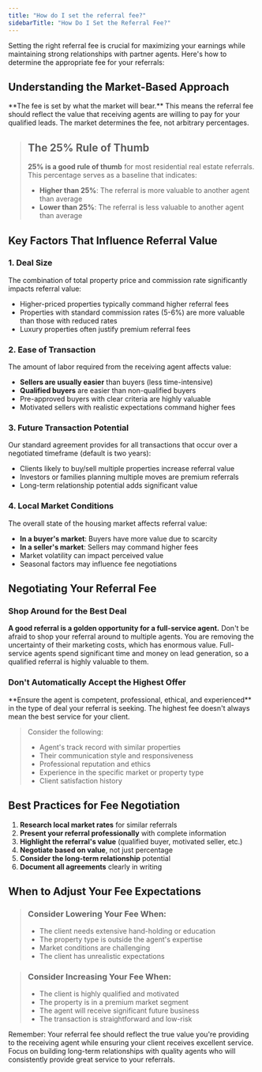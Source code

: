 ```yaml
---
title: "How do I set the referral fee?"
sidebarTitle: "How Do I Set the Referral Fee?"
---
```


Setting the right referral fee is crucial for maximizing your earnings while maintaining strong relationships with partner agents. Here's how to determine the appropriate fee for your referrals:

## **Understanding the Market-Based Approach**

<Info>
  **The fee is set by what the market will bear.** This means the referral fee should reflect the value that receiving agents are willing to pay for your qualified leads. The market determines the fee, not arbitrary percentages.
</Info>

> ## **The 25% Rule of Thumb**
>
> **25% is a good rule of thumb** for most residential real estate referrals. This percentage serves as a baseline that indicates:
>
> - **Higher than 25%**: The referral is more valuable to another agent than average
> - **Lower than 25%**: The referral is less valuable to another agent than average

## **Key Factors That Influence Referral Value**

### **1. Deal Size**

The combination of total property price and commission rate significantly impacts referral value:

- Higher-priced properties typically command higher referral fees
- Properties with standard commission rates (5-6%) are more valuable than those with reduced rates
- Luxury properties often justify premium referral fees

### **2. Ease of Transaction**

The amount of labor required from the receiving agent affects value:

- **Sellers are usually easier** than buyers (less time-intensive)
- **Qualified buyers** are easier than non-qualified buyers
- Pre-approved buyers with clear criteria are highly valuable
- Motivated sellers with realistic expectations command higher fees

### **3. Future Transaction Potential**

Our standard agreement provides for all transactions that occur over a negotiated timeframe (default is two years):

- Clients likely to buy/sell multiple properties increase referral value
- Investors or families planning multiple moves are premium referrals
- Long-term relationship potential adds significant value

### **4. Local Market Conditions**

The overall state of the housing market affects referral value:

- **In a buyer's market**: Buyers have more value due to scarcity
- **In a seller's market**: Sellers may command higher fees
- Market volatility can impact perceived value
- Seasonal factors may influence fee negotiations

## **Negotiating Your Referral Fee**

### **Shop Around for the Best Deal**

**A good referral is a golden opportunity for a full-service agent.** Don't be afraid to shop your referral around to multiple agents. You are removing the uncertainty of their marketing costs, which has enormous value. Full-service agents spend significant time and money on lead generation, so a qualified referral is highly valuable to them.

### **Don't Automatically Accept the Highest Offer**

<Note>
  **Ensure the agent is competent, professional, ethical, and experienced** in the type of deal your referral is seeking. The highest fee doesn't always mean the best service for your client.
</Note>

> Consider the following:
>
> - Agent's track record with similar properties
> - Their communication style and responsiveness
> - Professional reputation and ethics
> - Experience in the specific market or property type
> - Client satisfaction history

## **Best Practices for Fee Negotiation**

1. **Research local market rates** for similar referrals
2. **Present your referral professionally** with complete information
3. **Highlight the referral's value** (qualified buyer, motivated seller, etc.)
4. **Negotiate based on value**, not just percentage
5. **Consider the long-term relationship** potential
6. **Document all agreements** clearly in writing

## **When to Adjust Your Fee Expectations**

> ### **Consider Lowering Your Fee When:**
>
> - The client needs extensive hand-holding or education
> - The property type is outside the agent's expertise
> - Market conditions are challenging
> - The client has unrealistic expectations

> ### **Consider Increasing Your Fee When:**
>
> - The client is highly qualified and motivated
> - The property is in a premium market segment
> - The agent will receive significant future business
> - The transaction is straightforward and low-risk

<Note>
  Remember: Your referral fee should reflect the true value you're providing to the receiving agent while ensuring your client receives excellent service. Focus on building long-term relationships with quality agents who will consistently provide great service to your referrals.
</Note>